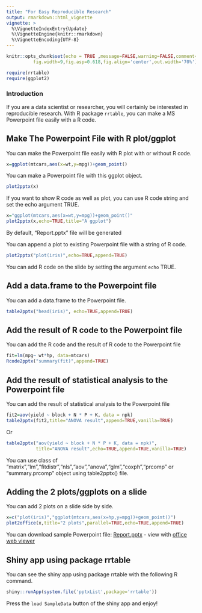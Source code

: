 ```yaml
---
title: "For Easy Reproducible Research"
output: rmarkdown::html_vignette
vignette: >
  %\VignetteIndexEntry{Update}
  %\VignetteEngine{knitr::rmarkdown}
  %\VignetteEncoding{UTF-8}
---
```


```r
knitr::opts_chunk$set(echo = TRUE ,message=FALSE,warning=FALSE,comment=NA,eval=FALSE,
          fig.width=9,fig.asp=0.618,fig.align='center',out.width='70%')
```

```r
require(rrtable)
require(ggplot2)
```

### Introduction 

If you are a data scientist or researcher, you will certainly be interested in reproducible research. With R package `rrtable`, you can make a MS Powerpoint file easily with a R code.

## Make The Powerpoint File with R plot/ggplot

You can make the Powerpoint file easily with R plot with or without R code.

```r
x=ggplot(mtcars,aes(x=wt,y=mpg))+geom_point()
```

You can make a Powerpoint file with this ggplot object.

```r
plot2pptx(x)
```

If you want to show R code as well as plot, you can use R code string and set the echo argument TRUE.

```r
x="ggplot(mtcars,aes(x=wt,y=mpg))+geom_point()"
plot2pptx(x,echo=TRUE,title="A ggplot")
```

By default, "Report.pptx" file will be generated

You can append a plot to existing Powerpoint file with a string of R code.

```r
plot2pptx("plot(iris)",echo=TRUE,append=TRUE)
```

You can add R code on the slide by setting the argument `echo` TRUE.

## Add a data.frame to the Powerpoint file

You can add a data.frame to the Powerpoint file.

```r
table2pptx("head(iris)", echo=TRUE,append=TRUE)
```

## Add the result of R code to the Powerpoint file

You can add the R code and the result of R code to the Powerpoint file

```r
fit=lm(mpg~ wt*hp, data=mtcars)
Rcode2pptx("summary(fit)",append=TRUE)
```


## Add the result of statistical analysis to the Powerpoint file

You can add the result of statistical analysis to the Powerpoint file

```r
fit2=aov(yield ~ block + N * P + K, data = npk)
table2pptx(fit2,title="ANOVA result",append=TRUE,vanilla=TRUE)
```

Or

```r
table2pptx("aov(yield ~ block + N * P + K, data = npk)",
           title="ANOVA result",echo=TRUE,append=TRUE,vanilla=TRUE)
```

You can use class of "matrix","lm","fitdistr","nls","aov","anova","glm","coxph","prcomp" or "summary.prcomp" object using table2pptx() file.

## Adding the 2 plots/ggplots on a slide

You can add 2 plots on a slide side by side.

```r
x=c("plot(iris)","ggplot(mtcars,aes(x=hp,y=mpg))+geom_point()")
plot2office(x,title="2 plots",parallel=TRUE,echo=TRUE,append=TRUE)
```

You can download sample Powerpoint file: [Report.pptx](https://github.com/cardiomoon/rrtable/raw/master/inst/doc_examples/Report.pptx) - view with [office web viewer](https://view.officeapps.live.com/op/view.aspx?src=https://github.com/cardiomoon/rrtable/raw/master/inst/doc_examples/Report.pptx)


## Shiny app using package rrtable

You can see the shiny app using package rrtable with the following R command.

```r
shiny::runApp(system.file('pptxList',package='rrtable'))  
```

Press the `load SampleData` button of the shiny app and enjoy!

